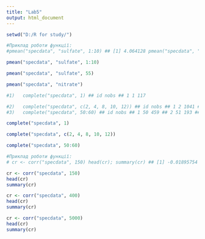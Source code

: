 ---
title: "Lab5"
output: html_document
---

```{r}
setwd("D:/R for study/")
```

```{r}
#Приклад роботи функції: 
#pmean("specdata", "sulfate", 1:10) ## [1] 4.064128 pmean("specdata", "sulfate", 55) ## [1] 3.587319 pmean("specdata", "nitrate") ## [1] 1.702932
```


```{r}
pmean("specdata", "sulfate", 1:10)
```


```{r}
pmean("specdata", "sulfate", 55)
```


```{r}
pmean("specdata", "nitrate")
```

```{r}
#1)   complete("specdata", 1) ## id nobs ## 1 1 117  

#2)   complete("specdata", c(2, 4, 8, 10, 12)) ## id nobs ## 1 2 1041 ## 2           4 474 ## 3 8 192 ## 4 10 148 ## 5 12 96  
#3)   complete("specdata", 50:60) ## id nobs ## 1 50 459 ## 2 51 193 ## 3            52 812 ## 4 53 342 ## 5 54 219 ## 6 55 372 ## 7 56 642 ## 8 57               452 ## 9 58 391 ## 10 59 445 ## 11 60 448
```

```{r}
complete("specdata", 1)
```

```{r}
complete("specdata", c(2, 4, 8, 10, 12))
```

```{r}
complete("specdata", 50:60)
```

```{r}
#Приклад роботи функції: 
# cr <- corr("specdata", 150) head(cr); summary(cr) ## [1] -0.01895754 -0.14051254 -0.04389737 -0.06815956 -0.12350667 0.07588814 ## Min. 1st Qu. Median Mean 3rd Qu. Max. ## -0.21060 -0.04999 0.09463 0.12530 0.26840 0.76310  cr <- corr("specdata", 400) head(cr); summary(cr) ## [1] -0.01895754 -0.04389737 -0.06815956 -0.07588814 0.76312884 0.15782860 ## Min. 1st Qu. Median Mean 3rd Qu. Max. ## -0.17620 -0.03109 0.10020 0.13970 0.26850 0.76310  cr <- corr("specdata", 5000) head(cr); summary(cr) ; length(cr) ## NULL ## Length Class Mode ## 0 NULL NULL ## [1] 0
```


```{r}
cr <- corr("specdata", 150)
head(cr)
summary(cr)
```

```{r}
cr <- corr("specdata", 400) 
head(cr)
summary(cr)
```

```{r}
cr <- corr("specdata", 5000)
head(cr)
summary(cr)
```
